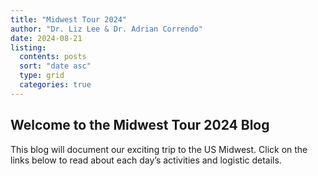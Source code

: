 ```yaml
---
title: "Midwest Tour 2024"
author: "Dr. Liz Lee & Dr. Adrian Correndo"
date: 2024-08-21
listing:
  contents: posts
  sort: "date asc"
  type: grid
  categories: true
---
```


## Welcome to the Midwest Tour 2024 Blog

This blog will document our exciting trip to the US Midwest. Click on the links below to read about each day's activities and logistic details.


